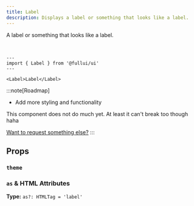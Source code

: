 ```yaml
---
title: Label
description: Displays a label or something that looks like a label.
---
```


A label or something that looks like a label.

<br/>

```astro live
---
import { Label } from '@fullui/ui'
---

<Label>Label</Label>
```

:::note[Roadmap]
- Add more styling and functionality

This component does not do much yet. At least it can't break too though haha

[Want to request something else?](https://github.com/fullui/ui/issues/new)
:::

## Props
### `theme`
<Theming/>

### `as` & HTML Attributes
**Type:** `as?: HTMLTag = 'label'`
<AsProp/>